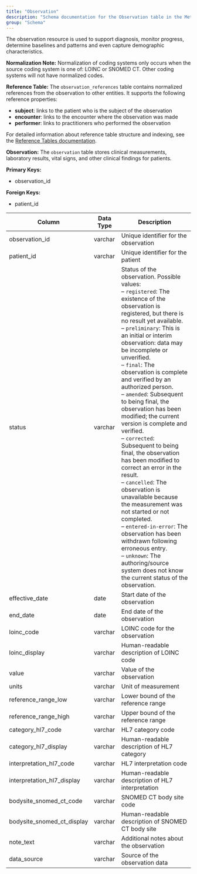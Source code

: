```yaml
---
title: "Observation"
description: "Schema documentation for the Observation table in the Metriport data model"
group: "Schema"
---
```


The observation resource is used to support diagnosis, monitor progress, determine baselines and patterns and even capture demographic characteristics.

**Normalization Note:**
Normalization of coding systems only occurs when the source coding system is one of: LOINC or SNOMED CT. Other coding systems will not have normalized codes.

**Reference Table:**
The `observation_references` table contains normalized references from the observation to other entities. It supports the following reference properties:
* **subject**: links to the patient who is the subject of the observation
* **encounter**: links to the encounter where the observation was made
* **performer**: links to practitioners who performed the observation

For detailed information about reference table structure and indexing, see the [Reference Tables documentation](/medical-api/handling-data/schema/reference-tables).

**Observation:**
The `observation` table stores clinical measurements, laboratory results, vital signs, and other clinical findings for patients.

**Primary Keys:**
* observation_id

**Foreign Keys:**
* patient_id

| Column | Data Type | Description |
| ------ | --------- | ----------- |
| observation_id | varchar | Unique identifier for the observation |
| patient_id | varchar | Unique identifier for the patient |
| status | varchar | Status of the observation. Possible values:<br/>– <code>registered</code>: The existence of the observation is registered, but there is no result yet available.<br/>– <code>preliminary</code>: This is an initial or interim observation: data may be incomplete or unverified.<br/>– <code>final</code>: The observation is complete and verified by an authorized person.<br/>– <code>amended</code>: Subsequent to being final, the observation has been modified; the current version is complete and verified.<br/>– <code>corrected</code>: Subsequent to being final, the observation has been modified to correct an error in the result.<br/>– <code>cancelled</code>: The observation is unavailable because the measurement was not started or not completed.<br/>– <code>entered-in-error</code>: The observation has been withdrawn following erroneous entry.<br/>– <code>unknown</code>: The authoring/source system does not know the current status of the observation. |
| effective_date | date | Start date of the observation |
| end_date | date | End date of the observation |
| loinc_code | varchar | LOINC code for the observation |
| loinc_display | varchar | Human-readable description of LOINC code |
| value | varchar | Value of the observation |
| units | varchar | Unit of measurement |
| reference_range_low | varchar | Lower bound of the reference range |
| reference_range_high | varchar | Upper bound of the reference range |
| category_hl7_code | varchar | HL7 category code |
| category_hl7_display | varchar | Human-readable description of HL7 category |
| interpretation_hl7_code | varchar | HL7 interpretation code |
| interpretation_hl7_display | varchar | Human-readable description of HL7 interpretation |
| bodysite_snomed_ct_code | varchar | SNOMED CT body site code |
| bodysite_snomed_ct_display | varchar | Human-readable description of SNOMED CT body site |
| note_text | varchar | Additional notes about the observation |
| data_source | varchar | Source of the observation data |
